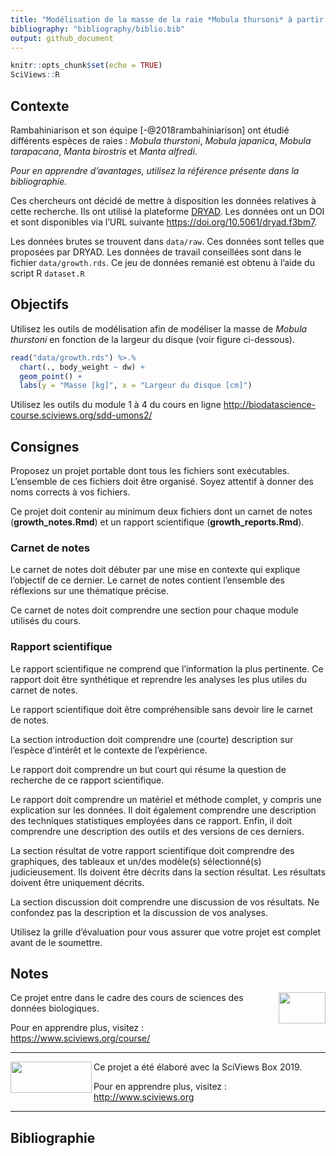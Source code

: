 ```yaml
---
title: "Modélisation de la masse de la raie *Mobula thursoni* à partir de la largeur du disque"
bibliography: "bibliography/biblio.bib"
output: github_document
---
```


<!--- DO NOT EDIT README.MD. EDIT ONLY README.RMD ----->

```r
knitr::opts_chunk$set(echo = TRUE)
SciViews::R
```

## Contexte

Rambahiniarison et son équipe [-@2018rambahiniarison] ont étudié différents espèces de raies : *Mobula thurstoni*, *Mobula japanica*, *Mobula tarapacana*, *Manta birostris* et *Manta alfredi*.

*Pour en apprendre d’avantages, utilisez la référence présente dans la bibliographie.*

Ces chercheurs ont décidé de mettre à disposition les données relatives à cette recherche. Ils ont utilisé la plateforme [DRYAD](https://datadryad.org). Les données ont un DOI et sont disponibles via l’URL suivante <https://doi.org/10.5061/dryad.f3bm7>.

Les données brutes se trouvent dans `data/raw`. Ces données sont telles que proposées par DRYAD. Les données de travail conseillées sont dans le fichier `data/growth.rds`. Ce jeu de données remanié est obtenu à l'aide du script R `dataset.R`

## Objectifs

Utilisez les outils de modélisation afin de modéliser la masse de *Mobula thurstoni* en fonction de la largeur du disque (voir figure ci-dessous).

```r
read("data/growth.rds") %>.%
  chart(., body_weight ~ dw) +
  geom_point() +
  labs(y = "Masse [kg]", x = "Largeur du disque [cm]")
```

Utilisez les outils du module 1 à 4 du cours en ligne <http://biodatascience-course.sciviews.org/sdd-umons2/>

## Consignes

Proposez un projet portable dont tous les fichiers sont exécutables. L’ensemble de ces fichiers doit être organisé. Soyez attentif à donner des noms corrects à vos fichiers.

Ce projet doit contenir au minimum deux fichiers dont un carnet de notes (**growth_notes.Rmd**) et un rapport scientifique (**growth_reports.Rmd**).

### Carnet de notes

Le carnet de notes doit débuter par une mise en contexte qui explique l’objectif de ce dernier. Le carnet de notes contient l’ensemble des réflexions sur une thématique précise.

Ce carnet de notes doit comprendre une section pour chaque module utilisés du cours.

### Rapport scientifique

Le rapport scientifique ne comprend que l’information la plus pertinente. Ce rapport doit être synthétique et reprendre les analyses les plus utiles du carnet de notes.

Le rapport scientifique doit être compréhensible sans devoir lire le carnet de notes.

La section introduction doit comprendre une (courte) description sur l’espèce d’intérêt et le contexte de l’expérience.

Le rapport doit comprendre un but court qui résume la question de recherche de ce rapport scientifique.

Le rapport doit comprendre un matériel et méthode complet, y compris une explication sur les données. Il doit également comprendre une description des techniques statistiques employées dans ce rapport. Enfin, il doit comprendre une description des outils et des versions de ces derniers.

La section résultat de votre rapport scientifique doit comprendre des graphiques, des tableaux et un/des modèle(s) sélectionné(s) judicieusement. Ils doivent être décrits dans la section résultat. Les résultats doivent être uniquement décrits.

La section discussion doit comprendre une discussion de vos résultats. Ne confondez pas la description et la discussion de vos analyses.

Utilisez la grille d’évaluation pour vous assurer que votre projet est complet avant de le soumettre.

## Notes

<img src="figures/biodatascience.png" width="75" height="50" align="right"/> Ce projet entre dans le cadre des cours de sciences des données biologiques.

Pour en apprendre plus, visitez : <https://www.sciviews.org/course/>

-----

<img src="figures/site-title.png" width="130" height="50" align="left"/> Ce projet a été élaboré avec la SciViews Box 2019.

Pour en apprendre plus, visitez : <http://www.sciviews.org>

-----

## Bibliographie
